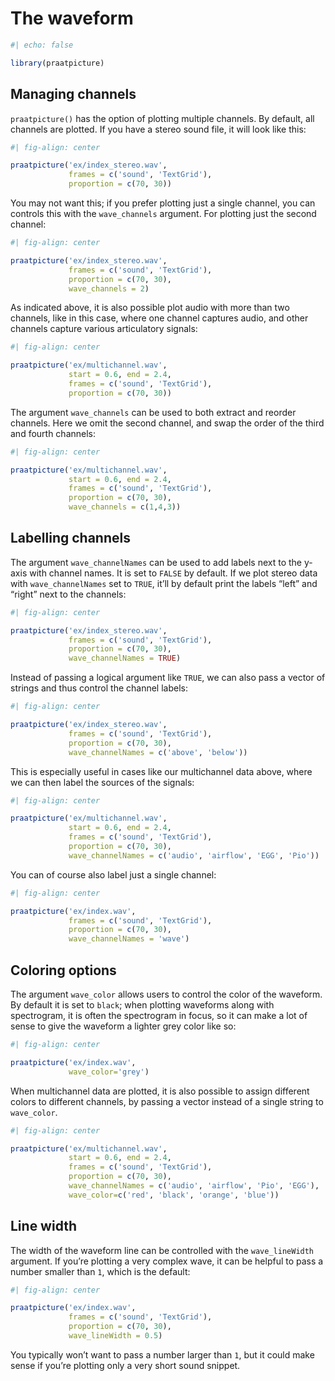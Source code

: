 # The waveform {#sec-wave}

```r
#| echo: false

library(praatpicture)
```


## Managing channels

`praatpicture()` has the option of plotting multiple channels. By default, all channels are plotted. If you have a stereo sound file, it will look like this:

```r
#| fig-align: center

praatpicture('ex/index_stereo.wav', 
             frames = c('sound', 'TextGrid'),
             proportion = c(70, 30))
```

You may not want this; if you prefer plotting just a single channel, you can controls this with the `wave_channels` argument. For plotting just the second channel:

```r
#| fig-align: center

praatpicture('ex/index_stereo.wav', 
             frames = c('sound', 'TextGrid'),
             proportion = c(70, 30),
             wave_channels = 2)
```

As indicated above, it is also possible plot audio with more than two channels, like in this case, where one channel captures audio, and other channels capture various articulatory signals:

```r
#| fig-align: center

praatpicture('ex/multichannel.wav', 
             start = 0.6, end = 2.4,
             frames = c('sound', 'TextGrid'),
             proportion = c(70, 30))
```

The argument `wave_channels` can be used to both extract and reorder channels. Here we omit the second channel, and swap the order of the third and fourth channels:

```r
#| fig-align: center

praatpicture('ex/multichannel.wav', 
             start = 0.6, end = 2.4,
             frames = c('sound', 'TextGrid'),
             proportion = c(70, 30),
             wave_channels = c(1,4,3))
```

## Labelling channels

The argument `wave_channelNames` can be used to add labels next to the y-axis with channel names. It is set to `FALSE` by default. If we plot stereo data with `wave_channelNames` set to `TRUE`, it'll by default print the labels "left" and "right" next to the channels: 

```r
#| fig-align: center

praatpicture('ex/index_stereo.wav', 
             frames = c('sound', 'TextGrid'),
             proportion = c(70, 30),
             wave_channelNames = TRUE)
```

Instead of passing a logical argument like `TRUE`, we can also pass a vector of strings and thus control the channel labels: 

```r
#| fig-align: center

praatpicture('ex/index_stereo.wav', 
             frames = c('sound', 'TextGrid'),
             proportion = c(70, 30),
             wave_channelNames = c('above', 'below'))
```

This is especially useful in cases like our multichannel data above, where we can then label the sources of the signals:

```r
#| fig-align: center

praatpicture('ex/multichannel.wav', 
             start = 0.6, end = 2.4,
             frames = c('sound', 'TextGrid'),
             proportion = c(70, 30),
             wave_channelNames = c('audio', 'airflow', 'EGG', 'Pio'))
```

You can of course also label just a single channel:

```r
#| fig-align: center

praatpicture('ex/index.wav', 
             frames = c('sound', 'TextGrid'),
             proportion = c(70, 30),
             wave_channelNames = 'wave')
```

## Coloring options

The argument `wave_color` allows users to control the color of the waveform. By default it is set to `black`; when plotting waveforms along with spectrogram, it is often the spectrogram in focus, so it can make a lot of sense to give the waveform a lighter grey color like so:

```r
#| fig-align: center

praatpicture('ex/index.wav', 
             wave_color='grey')
```

When multichannel data are plotted, it is also possible to assign different colors to different channels, by passing a vector instead of a single string to `wave_color`. 

```r
#| fig-align: center

praatpicture('ex/multichannel.wav', 
             start = 0.6, end = 2.4,
             frames = c('sound', 'TextGrid'),
             proportion = c(70, 30),
             wave_channelNames = c('audio', 'airflow', 'Pio', 'EGG'),
             wave_color=c('red', 'black', 'orange', 'blue'))
```

## Line width

The width of the waveform line can be controlled with the `wave_lineWidth` argument. If you're plotting a very complex wave, it can be helpful to pass a number smaller than `1`, which is the default:

```r
#| fig-align: center

praatpicture('ex/index.wav', 
             frames = c('sound', 'TextGrid'),
             proportion = c(70, 30),
             wave_lineWidth = 0.5)
```

You typically won't want to pass a number larger than `1`, but it could make sense if you're plotting only a very short sound snippet.